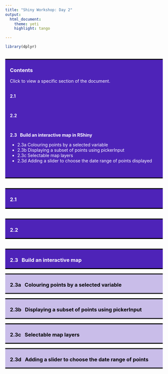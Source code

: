 ```yaml
---
title: "Shiny Workshop: Day 2"
output: 
  html_document:
    theme: yeti
    highlight: tango

---
```


```r
library(dplyr)
```

<style>
h1, h2, h3, h4 {font-weight: bold;}
.question {font-weight: bold; color: #4E23B8;}
hr {border: 2px solid black;}
a:link {color: white; text-decoration: none;}
a:visited {color: white; text-decoration: none;}
a:hover {color: #c9bde9; text-decoration: none;}
a:active {color: white; text-decoration: none;}
.panel-aims {color: white; background-color: #4E23B8; border-top: 3px solid black; border-bottom: 3px solid black; padding-left: 15px; padding-right: 15px; } 
.panel-section {color: black; background-color: #c9bde9; border-top: 3px solid black; border-bottom: 3px solid black; padding-left: 15px; padding-right: 15px; } 
</style>

<!--- ---------------------------------------------------------------------- -->
<!--- Aims section -->

<br>
<div class="row"> <!--- Setup grid for layout -->
<div class="col-md-12"> <!--- Begin column set -->
<div class="panel panel-aims"> <!--- Begin panel -->
<h3>Contents</h3>
Click to view a specific section of the document.  
<br>

<b>2.1 &nbsp; </b>
<ul>
</ul>
<br>

<b>2.2 &nbsp; </b>
<ul>
</ul>
<br>

<b>2.3 &nbsp; Build an interactive map in RShiny</b>
<ul>
<li><a class="title" href="#2.3a">2.3a Colouring points by a selected variable</a></li>
<li><a class="title" href="#2.3b">2.3b Displaying a subset of points using pickerInput</a></li>
<li><a class="title" href="#2.3c">2.3c Selectable map layers</a></li>
<li><a class="title" href="#2.3d">2.3d Adding a slider to choose the date range of points displayed</a></li>
</ul>
<br>

</div> <!--- End panel -->
</div> <!--- End column set -->
</div> <!--- End grid -->


<!--- ---------------------------------------------------------------------- -->
<!--- 2.1 -->

<br>
<div class="row"> <!--- Setup grid for layout -->
<div class="col-md-12"> <!--- Begin column set -->
<div class="panel panel-aims"> <!--- Begin panel -->
<h3>2.1 &nbsp; </h3>
</div> <!--- End panel -->
</div> <!--- End column set -->
</div> <!--- End grid -->


<!--- ---------------------------------------------------------------------- -->
<!--- 2.2 -->

<br>
<div class="row"> <!--- Setup grid for layout -->
<div class="col-md-12"> <!--- Begin column set -->
<div class="panel panel-aims"> <!--- Begin panel -->
<h3>2.2 &nbsp; </h3>
</div> <!--- End panel -->
</div> <!--- End column set -->
</div> <!--- End grid -->


<!--- ---------------------------------------------------------------------- -->
<!--- 2.3 Build an interactive map -->

<br>
<div class="row"> <!--- Setup grid for layout -->
<div class="col-md-12"> <!--- Begin column set -->
<div class="panel panel-aims"> <!--- Begin panel -->
<h3>2.3 &nbsp; Build an interactive map</h3>
</div> <!--- End panel -->
</div> <!--- End column set -->
</div> <!--- End grid -->


<!--- ---------------------------------------------------------------------- -->
<!--- 2.3a. Colouring points by a selected variable -->

<div class="row"> <!--- Setup grid for layout -->
<div class="col-md-12"> <!--- Begin column set -->
<div class="panel panel-section"> <!--- Begin panel -->
<h3 id="2.3a">2.3a &nbsp; Colouring points by a selected variable</h3>
</div> <!--- End panel -->
</div> <!--- End column set -->
</div> <!--- End grid -->




<!--- ---------------------------------------------------------------------- -->
<!--- 2.3b. Displaying a subset of points using pickerInput -->

<div class="row"> <!--- Setup grid for layout -->
<div class="col-md-12"> <!--- Begin column set -->
<div class="panel panel-section"> <!--- Begin panel -->
<h3 id="2.3b">2.3b &nbsp; Displaying a subset of points using pickerInput</h3>
</div> <!--- End panel -->
</div> <!--- End column set -->
</div> <!--- End grid -->


<!--- ---------------------------------------------------------------------- -->
<!--- 2.3c. Selectable map layers -->

<div class="row"> <!--- Setup grid for layout -->
<div class="col-md-12"> <!--- Begin column set -->
<div class="panel panel-section"> <!--- Begin panel -->
<h3 id="2.3c">2.3c &nbsp; Selectable map layers</h3>
</div> <!--- End panel -->
</div> <!--- End column set -->
</div> <!--- End grid -->


<!--- ---------------------------------------------------------------------- -->
<!--- 2.3d. Adding a slider to choose the date range of points -->

<div class="row"> <!--- Setup grid for layout -->
<div class="col-md-12"> <!--- Begin column set -->
<div class="panel panel-section"> <!--- Begin panel -->
<h3 id="2.3d">2.3d &nbsp; Adding a slider to choose the date range of points</h3>
</div> <!--- End panel -->
</div> <!--- End column set -->
</div> <!--- End grid -->
